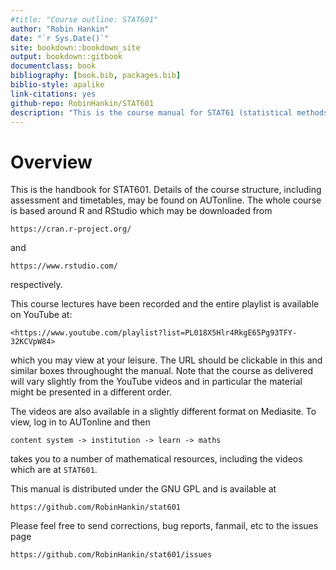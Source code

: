 ```yaml
--- 
#title: "Course outline: STAT601"
author: "Robin Hankin"
date: "`r Sys.Date()`"
site: bookdown::bookdown_site
output: bookdown::gitbook
documentclass: book
bibliography: [book.bib, packages.bib]
biblio-style: apalike
link-citations: yes
github-repo: RobinHankin/STAT601
description: "This is the course manual for STAT61 (statistical methods)"
---
```




 \newpage

# Overview {-}

This is the handbook for STAT601.  Details of the course structure,
including assessment and timetables, may be found on AUTonline.  The
whole course is based around R and RStudio which may be downloaded
from

```https://cran.r-project.org/```

and

```https://www.rstudio.com/```

respectively.

This course lectures have been recorded and the entire playlist is
available on YouTube at:

```block2
<https://www.youtube.com/playlist?list=PL018X5Hlr4RkgE65Pg93TFY-32KCVpW84>
```

which you may view at your leisure.  The URL should be clickable in
this and similar boxes throughought the manual.  Note that the course
as delivered will vary slightly from the YouTube videos and in
particular the material might be presented in a different order.

The videos are also available in a slightly different format on
Mediasite.  To view, log in to AUTonline and then

```content system -> institution -> learn -> maths```

takes you to a number of mathematical resources, including the videos
which are at ```STAT601```.

This manual is distributed under the GNU GPL and is available at

```https://github.com/RobinHankin/stat601```

Please feel free to send corrections, bug reports, fanmail, etc to the
issues page

```https://github.com/RobinHankin/stat601/issues```

